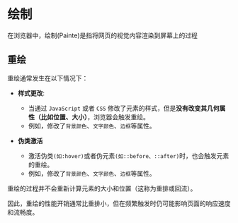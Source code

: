 # 绘制

在浏览器中，绘制(Painte)是指将网页的视觉内容渲染到屏幕上的过程

## 重绘

重绘通常发生在以下情况下：

- **样式更改**:

  - 当通过 `JavaScript` 或者 `CSS` 修改了元素的样式，但是**没有改变其几何属性（比如位置、大小）**，浏览器会触发重绘。
  - 例如，修改了`背景颜色`、`文字颜色`、`边框`等属性。

- **伪类激活**

  - 激活伪类`(如:hover)`或者伪元素`(如::before、::after)`时，也会触发元素的重绘。
  - 例如，修改了`背景颜色`、`文字颜色`、`边框`等属性。

重绘的过程并不会重新计算元素的大小和位置（这称为重排或回流）。

因此，重绘的性能开销通常比重排小，但在频繁触发时仍可能影响页面的响应速度和流畅度。
